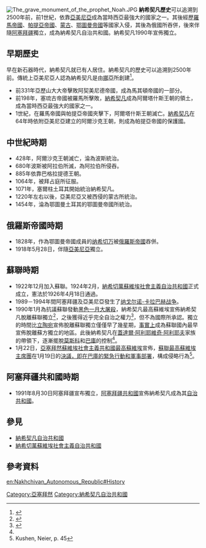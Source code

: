 {{NoteTA
|G1=Country
|1=zh-hans:纳希切万;zh-hant:納希契凡;
}}
[[File:The_grave_monument_of_the_prophet_Noah.JPG|thumb]]
'''納希契凡歷史'''可以追溯到2500年前，前1世紀，依靠[[亞美尼亞|亞美尼亞]]成為當時西亞最強大的國家之一。其後經歷[[羅馬帝國|羅馬帝國]]、[[帕提亞帝國|帕提亞帝國]]、[[蒙古|蒙古]]、[[鄂圖曼帝國|鄂圖曼帝國]]等國家入侵，其後為俄國所吞併，後來伴隨[[阿塞拜疆|阿塞拜疆]]獨立，成為納希契凡自治共和國。納希契凡1990年宣佈獨立。

== 早期歷史 ==
早在新石器時代，納希契凡就已有人居住。納希契凡的歷史可以追溯到2500年前。傳統上亞美尼亞人認為納希契凡是由[[挪亞|挪亞]]所創建<ref>{{cite book|last=Coene|first=Frederik|title=The Caucasus: an introduction|year=2009|publisher=Routedge|isbn=978-0-415-48660-6|url=http://books.google.co.uk/books?id=FqFMmVbfRfEC&pg=PA35&dq=Nakhchivan+Noah&hl=en&ei=9J3KTczQOcy38gO9t8nKBg&sa=X&oi=book_result&ct=result&resnum=5&ved=0CDgQ6AEwBA#v=onepage&q=Nakhchivan%20Noah&f=false|page=35|access-date=2013-10-17|archive-date=2021-04-28|archive-url=https://web.archive.org/web/20210428105343/https://books.google.co.uk/books?id=FqFMmVbfRfEC&pg=PA35&dq=Nakhchivan+Noah&hl=en&ei=9J3KTczQOcy38gO9t8nKBg&sa=X&oi=book_result&ct=result&resnum=5&ved=0CDgQ6AEwBA#v=onepage&q=Nakhchivan%20Noah&f=false|dead-url=no}}</ref>。 
* 前331年亞歷山大大帝擊敗阿契美尼德帝國，成為馬其頓帝國的一部分。
* 前198年，塞琉古帝國被羅馬所擊敗，[[納希契凡|納希契凡]]成為阿爾塔什斯王朝的領土，成為當時西亞最強大的國家之一。
* 1世紀，在羅馬帝國與帕提亞帝國夾擊下，阿爾塔什斯王朝滅亡。[[納希契凡|納希契凡]]在64年時依附亞美尼亞建立的阿爾沙克王朝，則成為帕提亞帝國的保護國。

== 中世紀時期 ==
* 428年，阿爾沙克王朝滅亡，淪為波斯統治。
* 680年波斯被阿拉伯所滅，為阿拉伯所侵吞。
* 885年依靠巴格拉提德王朝。
* 1064年，被拜占庭所征服。
* 1071年，塞爾柱土耳其開始統治納希契凡。
* 1220年左右以後，亞美尼亞又被西侵的蒙古所統治。
* 1454年，淪為鄂圖曼土耳其的鄂圖曼帝國所統治。

== 俄羅斯帝國時期 ==
* 1828年，作為鄂圖曼帝國成員的[[纳希切万|纳希切万]]被[[俄羅斯帝國|俄羅斯帝國]]吞併。
* 1918年5月28日，伴隨[[亞美尼亞|亞美尼亞]]獨立。

== 蘇聯時期 ==
* 1922年12月加入蘇聯。1924年2月，[[納希切萬蘇維埃社會主義自治共和國|納希切萬蘇維埃社會主義自治共和國]]正式成立，憲法於1926年4月18日通過。
* 1989－1994年間阿塞拜疆及亞美尼亞發生了[[纳戈尔诺-卡拉巴赫战争|纳戈尔诺-卡拉巴赫战争]]。
* 1990年1月為抗議蘇聯發動[[黑色一月大屠殺|黑色一月大屠殺]]，納希契凡最高蘇維埃宣佈納希契凡脫離蘇聯獨立<ref name="#1">{{Cite web |url=https://jamestown.org/program/iranian-influence-in-nakhchivan-impact-on-azerbaijani-armenian-conflict/ |title=Paul Goble: ''Iranian Influence in Nakhchivan: Impact on Azerbaijani-Armenian Conflict'', jamestown.org 10 July 2018. |access-date=2021-04-28 |archive-date=2021-02-21 |archive-url=https://web.archive.org/web/20210221091027/https://jamestown.org/program/iranian-influence-in-nakhchivan-impact-on-azerbaijani-armenian-conflict/ |dead-url=no }}</ref>，之後獲得近乎完全自治之權力<ref>{{Cite web |url=http://countrystudies.us/azerbaijan/32.htm |title=Azerbaijan - Aliyev and the Presidential Election of October 1993 |access-date=2013-10-17 |archive-date=2011-09-20 |archive-url=https://web.archive.org/web/20110920023243/http://countrystudies.us/azerbaijan/32.htm |dead-url=no }}</ref>，但不為國際所承認。獨立的時間比[[立陶宛|立陶宛]]宣佈脫離蘇聯獨立僅僅早了幾星期，[[事實上|事實上]]成為蘇聯國內最早宣佈脫離蘇方獨立的地區。此後納希契凡在[[蓋達爾·阿利耶維奇·阿利耶夫|蓋達爾·阿利耶維奇·阿利耶夫]]家族的帶領下，逐漸擺脫[[莫斯科|莫斯科]]和[[巴庫|巴庫]]的控制<ref name="#1"/>。
* 1月22日，[[亞塞拜然蘇維埃社會主義共和國|亞塞拜然蘇維埃社會主義共和國]][[最高蘇維埃|最高蘇維埃]]宣佈，[[蘇聯最高蘇維埃主席團|蘇聯最高蘇維埃主席團]]在1月19日的[[黑色一月大屠殺|決議，即在巴庫的緊急行動和軍事部署]]，構成侵略行為<ref>Kushen, Neier, p. 45</ref>。

== 阿塞拜疆共和國時期 ==
* 1991年8月30日阿塞拜疆宣布獨立，[[阿塞拜疆共和國|阿塞拜疆共和國]]宣佈納希契凡成為其[[自治共和國|自治共和國]]。

== 參見 ==
* [[納希契凡自治共和國|納希契凡自治共和國]]
* [[納希切萬蘇維埃社會主義自治共和國|納希切萬蘇維埃社會主義自治共和國]]

== 參考資料 ==
{{reflist}}

[[Category:亞塞拜然|Category:亞塞拜然]]
[[Category:納希契凡自治共和國|Category:納希契凡自治共和國]]
[[en:Nakhchivan_Autonomous_Republic#History|en:Nakhchivan_Autonomous_Republic#History]]